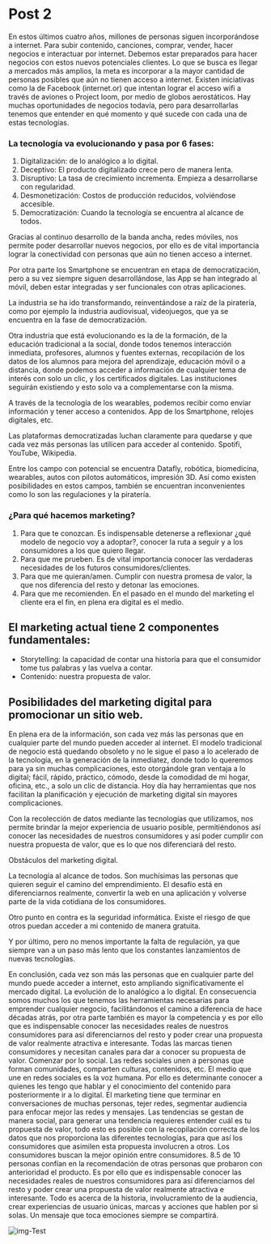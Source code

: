 # Post 2

En estos últimos cuatro años, millones de personas siguen incorporándose a internet. Para subir contenido, canciones, comprar, vender, hacer negocios e interactuar por internet. Debemos estar preparados para hacer negocios con estos nuevos potenciales clientes. Lo que se busca es llegar a mercados más amplios, la meta es incorporar a la mayor cantidad de personas posibles que aún no tienen acceso a internet. Existen iniciativas como la de Facebook (internet.or) que intentan lograr el acceso wifi a través de aviones o Project loom, por medio de globos aerostáticos. Hay muchas oportunidades de negocios todavía, pero para desarrollarlas tenemos que entender en qué momento y qué sucede con cada una de estas tecnologías.

### La tecnología va evolucionando y pasa por 6 fases:

1. Digitalización: de lo analógico a lo digital.
2. Deceptivo: El producto digitalizado crece pero de manera lenta.
3. Disruptivo: La tasa de crecimiento incrementa. Empieza a desarrollarse con regularidad.
4. Desmonetización: Costos de producción reducidos, volviéndose accesible.
5. Democratización: Cuando la tecnología se encuentra al alcance de todos.

Gracias al continuo desarrollo de la banda ancha, redes móviles, nos permite poder desarrollar nuevos negocios, por ello es de vital importancia lograr la conectividad con personas que aún no tienen acceso a internet.

Por otra parte los Smartphone se encuentran en etapa de democratización, pero a su vez siempre siguen desarrollándose, las App se han integrado al móvil, deben estar integradas y ser funcionales con otras aplicaciones.

La industria se ha ido transformando, reinventándose a raíz de la piratería, como por ejemplo la industria audiovisual, videojuegos, que ya se encuentra en la fase de democratización.

Otra industria que está evolucionando es la de la formación, de la educación tradicional a la social, donde todos tenemos interacción inmediata, profesores, alumnos y fuentes externas, recopilación de los datos de los alumnos para mejora del aprendizaje, educación móvil o a distancia, donde podemos acceder a información de cualquier tema de interés con solo un clic, y los certificados digitales. Las instituciones seguirán existiendo y esto solo va a complementarse con la misma.

A través de la tecnología de los wearables, podemos recibir como enviar información y tener acceso a contenidos. App de los Smartphone, relojes digitales, etc.

Las plataformas democratizadas luchan claramente para quedarse y que cada vez más personas las utilicen para acceder al contenido. Spotifi, YouTube, Wikipedia.

Entre los campo con potencial se encuentra Datafly, robótica, biomedicina, wearables, autos con pilotos automáticos, impresión 3D. Así como existen posibilidades en estos campos, también se encuentran inconvenientes como lo son las regulaciones y la piratería.

### ¿Para qué hacemos marketing?

1. Para que te conozcan. Es indispensable detenerse a reflexionar ¿qué modelo de negocio voy a adoptar?, conocer la ruta a seguir y a los consumidores a los que quiero llegar.
2. Para que me prueben. Es de vital importancia conocer las verdaderas necesidades de los futuros consumidores/clientes.
3. Para que me quieran/amen. Cumplir con nuestra promesa de valor, la que nos diferencia del resto y detonar las emociones.
4. Para que me recomienden. En el pasado en el mundo del marketing el cliente era el fin, en plena era digital es el medio.

<h2>El marketing actual tiene 2 componentes fundamentales:</h2>

+ Storytelling: la capacidad de contar una historia para que el consumidor tome tus palabras y las vuelva a contar.
+ Contenido: nuestra propuesta de valor.

## Posibilidades del marketing digital para promocionar un sitio web.

En plena era de la información, son cada vez más las personas que en cualquier parte del mundo pueden acceder al internet. El modelo tradicional de negocio está quedando obsoleto y no le sigue el paso a lo acelerado de la tecnología, en la generación de la inmediatez, donde todo lo queremos para ya sin muchas complicaciones, esto otorgándole gran ventaja a lo digital; fácil, rápido, práctico, cómodo, desde la comodidad de mi hogar, oficina, etc., a solo un clic de distancia. Hoy día hay herramientas que nos facilitan la planificación y ejecución de marketing digital sin mayores complicaciones.

Con la recolección de datos mediante las tecnologías que utilizamos, nos permite brindar la mejor experiencia de usuario posible, permitiéndonos así conocer las necesidades de nuestros consumidores y así poder cumplir con nuestra propuesta de valor, que es lo que nos diferenciará del resto.

Obstáculos del marketing digital.

La tecnología al alcance de todos. Son muchísimas las personas que quieren seguir el camino del emprendimiento. El desafío está en diferenciarnos realmente, convertir la web en una aplicación y volverse parte de la vida cotidiana de los consumidores.

Otro punto en contra es la seguridad informática. Existe el riesgo de que otros puedan acceder a mi contenido de manera gratuita.

Y por último, pero no menos importante la falta de regulación, ya que siempre van a un paso más lento que los constantes lanzamientos de nuevas tecnologías.

En conclusión, cada vez son más las personas que en cualquier parte del mundo puede acceder a internet, esto ampliando significativamente el mercado digital. La evolución de lo analógico a lo digital. En consecuencia somos muchos los que tenemos las herramientas necesarias para emprender cualquier negocio, facilitándonos el camino a diferencia de hace décadas atrás, por otra parte también es mayor la competencia y es por ello que es indispensable conocer las necesidades reales de nuestros consumidores para así diferenciarnos del resto y poder crear una propuesta de valor realmente atractiva e interesante. Todas las marcas tienen consumidores y necesitan canales para dar a conocer su propuesta de valor. Comenzar por lo social. Las redes sociales unen a personas que forman comunidades, comparten culturas, contenidos, etc. El medio que une en redes sociales es la voz humana. Por ello es determinante conocer a quienes les tengo que hablar y el conocimiento del contenido para posteriormente ir a lo digital. El marketing tiene que terminar en conversaciones de muchas personas, tejer redes, segmentar audiencia para enfocar mejor las redes y mensajes. Las tendencias se gestan de manera social, para generar una tendencia requieres entender cuál es tu propuesta de valor, todo esto es posible con la recopilación correcta de los datos que nos proporciona las diferentes tecnologías, para que así los consumidores que asimilen esta propuesta involucren a otros. Los consumidores buscan la mejor opinión entre consumidores. 8.5 de 10 personas confían en la recomendación de otras personas que probaron con anterioridad el producto. Es por ello que es indispensable conocer las necesidades reales de nuestros consumidores para así diferenciarnos del resto y poder crear una propuesta de valor realmente atractiva e interesante. Todo es acerca de la historia, involucramiento de la audiencia, crear experiencias de usuario únicas, marcas y acciones que hablen por si solas. Un mensaje que toca emociones siempre se compartirá.

![img-Test](https://octodex.github.com/images/minion.png)